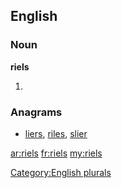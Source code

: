 ==English==

===Noun===
'''riels'''

# {{plural of|[[riel]]}}

===Anagrams===
* [[liers#English|liers]], [[riles#English|riles]], [[slier#English|slier]]

[[Category:English plurals]]

[[ar:riels]]
[[fr:riels]]
[[my:riels]]